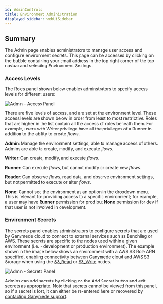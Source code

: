 ```yaml
---
id: AdminControls
title: Environment Administration
displayed_sidebar: webUiSidebar
---
```


## Summary

The Admin page enables administrators to manage user access and configure environment secrets. This page can be accessed by clicking on the bubble containing your email address in the top right corner of the top navbar and selecting Environment Settings.

### Access Levels

The Roles panel shown below enables adminstrators to specify access levels for different users:

<img alt="Admin - Access Panel" src="https://ganymede-bio.mo.cloudinary.net/apiServer/Admin_Panel_20230831.png" />

There are five levels of access, and are set at the environment level.  These access levels are shown below in order from least to most restrictive. Roles that are higher in the list contain all the access of roles beneath them.  For example, users with Writer privilege have all the privileges of a Runner in addition to the ability to create _flows_.

**Admin**:
    Manage the environment settings, able to manage access of others. Admins are able to create, modify, and execute _flows_.

**Writer**:
    Can create, modify, and execute _flows_.

**Runner**:
    Can execute _flows_, but cannot modify or create new _flows_.

**Reader**:
    Can observe _flows_, read data, and observe environment settings, but not permitted to execute or alter _flows_.

**None**:
    Cannot see the environment as an option in the dropdown menu.  This is relevant for providing access to a specific environment; for example, a user may have **Runner** permission for prod but **None** permission for dev if that user is not involved in development.

### Environment Secrets

The secrets panel enables administrators to configure secrets that are used by Ganymede cloud to connect to external services such as Benchling or AWS.  These secrets are specific to the nodes used within a given environment (i.e. - development or production environment).
The example shown in the image below shows an environment with a AWS S3 Role ARN specified, enabling connectivity between Ganymede cloud and AWS S3 Storage when using the [S3_Read](./nodes/App/S3_Read) or [S3_Write](./nodes/App/S3_Write) nodes.

<img alt="Admin - Secrets Panel" src="https://ganymede-bio.mo.cloudinary.net/apiServer/SecretsPanel_20230405.png" />

Admins can add secrets by clicking on the Add Secret button and edit secrets as appropriate.  Note that secrets cannot be viewed from this panel, so if a secret is lost, it can either be re-entered here or recovered by [contacting Ganymede support](mailto:support@ganymede.bio).


